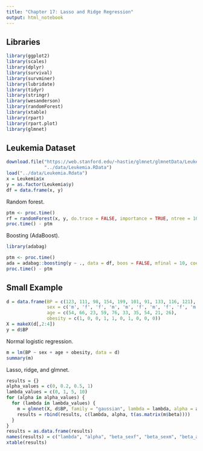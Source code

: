 ```yaml
---
title: "Chapter 17: Lasso and Ridge Regression"
output: html_notebook
---
```


## Libraries

```r
library(ggplot2)
library(scales)
library(dplyr)
library(survival)
library(survminer)
library(lubridate)
library(tidyr)
library(stringr)
library(wesanderson)
library(randomForest)
library(xtable)
library(rpart)
library(rpart.plot)
library(glmnet)
```

## Leukemia Dataset

```r
download.file("https://web.stanford.edu/~hastie/glmnet/glmnetData/Leukemia.RData",
              "../data/Leukemia.RData")
load("../data/Leukemia.Rdata")
x = Leukemia$x
y = as.factor(Leukemia$y)
df = data.frame(x, y)
```

Random forest. 

```r
ptm <- proc.time()
rf = randomForest(x, y, do.trace = FALSE, importance = TRUE, ntree = 100)
proc.time() - ptm
```

Boosting (AdaBoost).

```r
library(adabag)

ptm <- proc.time()
ada = adabag::boosting(y ~ ., data = df, boos = FALSE, mfinal = 10, coeflearn = "Freund", verbose = TRUE)
proc.time() - ptm
```

## Small Example

```r
d = data.frame(BP = c(123, 111, 98, 154, 199, 101, 91, 133, 116, 121), 
               sex = c('m', 'f', 'f', 'm', 'm', 'f', 'm', 'f', 'f', 'm'),
               age = c(54, 66, 23, 59, 76, 33, 35, 54, 21, 26), 
               obesity = c(1, 0, 0, 1, 1, 0, 1, 0, 0, 0))
X = makeX(d[,2:4])
y = d$BP
```

Normal logistic regression.  

```r
m = lm(BP ~ sex + age + obesity, data = d)
summary(m)
```

Lasso, ridge, and glmnet.

```r
results = {}
alpha_values = c(0, 0.2, 0.5, 1)
lambda_values = c(0, 1, 5, 10)
for (alpha in alpha_values) {
  for (lambda in lambda_values) {
    m = glmnet(X, d$BP, family = "gaussian", lambda = lambda, alpha = alpha) 
    results = rbind(results, c(lambda, alpha, t(as.matrix(m$beta))))
  }
}
results = as.data.frame(results)
names(results) = c("lambda", "alpha", "beta_sexf", "beta_sexm", "beta_age", "beta_obesity")
xtable(results)
```

